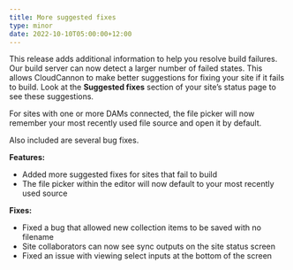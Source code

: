 ```yaml
---
title: More suggested fixes
type: minor
date: 2022-10-10T05:00:00+12:00
---
```

This release adds additional information to help you resolve build failures. Our build server can now detect a larger number of failed states. This allows CloudCannon to make better suggestions for fixing your site if it fails to build. Look at the **Suggested fixes** section of your site’s status page to see these suggestions.

For sites with one or more DAMs connected, the file picker will now remember your most recently used file source and open it by default.

Also included are several bug fixes.

**Features:**

* Added more suggested fixes for sites that fail to build
* The file picker within the editor will now default to your most recently used source

**Fixes:**

* Fixed a bug that allowed new collection items to be saved with no filename
* Site collaborators can now see sync outputs on the site status screen
* Fixed an issue with viewing select inputs at the bottom of the screen